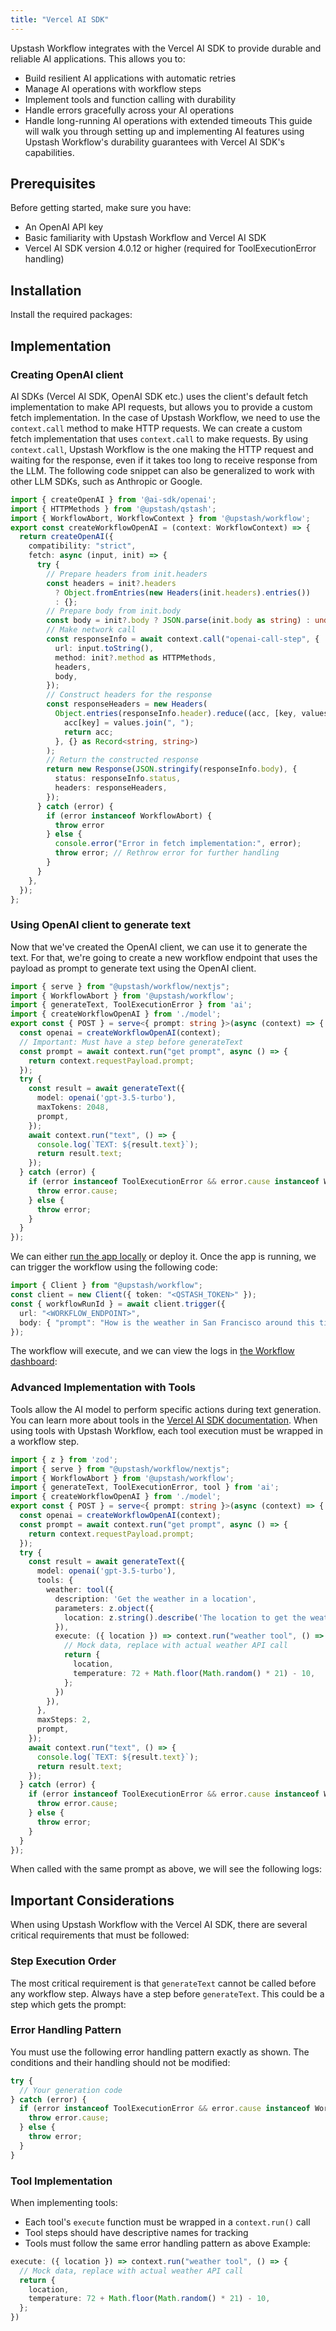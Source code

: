 ```yaml
---
title: "Vercel AI SDK"
---
```

Upstash Workflow integrates with the Vercel AI SDK to provide durable and reliable AI applications. This allows you to:
- Build resilient AI applications with automatic retries
- Manage AI operations with workflow steps
- Implement tools and function calling with durability
- Handle errors gracefully across your AI operations
- Handle long-running AI operations with extended timeouts
This guide will walk you through setting up and implementing AI features using Upstash Workflow's durability guarantees with Vercel AI SDK's capabilities.
## Prerequisites
Before getting started, make sure you have:
- An OpenAI API key
- Basic familiarity with Upstash Workflow and Vercel AI SDK
- Vercel AI SDK version 4.0.12 or higher (required for ToolExecutionError handling)
## Installation
Install the required packages:
## Implementation
### Creating OpenAI client
AI SDKs (Vercel AI SDK, OpenAI SDK etc.) uses the client's default fetch implementation to make API requests, but allows you to provide a custom fetch implementation.
In the case of Upstash Workflow, we need to use the `context.call` method to make HTTP requests. We can create a custom fetch implementation that uses `context.call` to make requests. By using `context.call`, Upstash Workflow is the one making the HTTP request and waiting for the response, even if it takes too long to receive response from the LLM.
The following code snippet can also be generalized to work with other LLM SDKs, such as Anthropic or Google.
```typescript {18-24}
import { createOpenAI } from '@ai-sdk/openai';
import { HTTPMethods } from '@upstash/qstash';
import { WorkflowAbort, WorkflowContext } from '@upstash/workflow';
export const createWorkflowOpenAI = (context: WorkflowContext) => {
  return createOpenAI({
    compatibility: "strict",
    fetch: async (input, init) => {
      try {
        // Prepare headers from init.headers
        const headers = init?.headers
          ? Object.fromEntries(new Headers(init.headers).entries())
          : {};
        // Prepare body from init.body
        const body = init?.body ? JSON.parse(init.body as string) : undefined;
        // Make network call
        const responseInfo = await context.call("openai-call-step", {
          url: input.toString(),
          method: init?.method as HTTPMethods,
          headers,
          body,
        });
        // Construct headers for the response
        const responseHeaders = new Headers(
          Object.entries(responseInfo.header).reduce((acc, [key, values]) => {
            acc[key] = values.join(", ");
            return acc;
          }, {} as Record<string, string>)
        );
        // Return the constructed response
        return new Response(JSON.stringify(responseInfo.body), {
          status: responseInfo.status,
          headers: responseHeaders,
        });
      } catch (error) {
        if (error instanceof WorkflowAbort) {
          throw error
        } else {
          console.error("Error in fetch implementation:", error);
          throw error; // Rethrow error for further handling
        }
      }
    },
  });
};
```
### Using OpenAI client to generate text
Now that we've created the OpenAI client, we can use it to generate the text.
For that, we're going to create a new workflow endpoint that uses the payload as prompt to generate text using the OpenAI client.
```typescript {8, 16-20}
import { serve } from "@upstash/workflow/nextjs";
import { WorkflowAbort } from '@upstash/workflow';
import { generateText, ToolExecutionError } from 'ai';
import { createWorkflowOpenAI } from './model';
export const { POST } = serve<{ prompt: string }>(async (context) => {
  const openai = createWorkflowOpenAI(context);
  // Important: Must have a step before generateText
  const prompt = await context.run("get prompt", async () => {
    return context.requestPayload.prompt;
  });
  try {
    const result = await generateText({
      model: openai('gpt-3.5-turbo'),
      maxTokens: 2048,
      prompt,
    });
    await context.run("text", () => {
      console.log(`TEXT: ${result.text}`);
      return result.text;
    });
  } catch (error) {
    if (error instanceof ToolExecutionError && error.cause instanceof WorkflowAbort) {
      throw error.cause;
    } else {
      throw error;
    }
  }
});
```
We can either [run the app locally](/workflow/howto/local-development) or deploy it. Once the app is running, we can trigger the workflow using the following code:
```ts
import { Client } from "@upstash/workflow";
const client = new Client({ token: "<QSTASH_TOKEN>" });
const { workflowRunId } = await client.trigger({
  url: "<WORKFLOW_ENDPOINT>",
  body: { "prompt": "How is the weather in San Francisco around this time?" },
});
```
The workflow will execute, and we can view the logs in [the Workflow dashboard](/workflow/howto/monitor):
### Advanced Implementation with Tools
Tools allow the AI model to perform specific actions during text generation. You can learn more about tools in the [Vercel AI SDK documentation](https://sdk.vercel.ai/docs/ai-sdk-core/tools-and-tool-calling).
When using tools with Upstash Workflow, each tool execution must be wrapped in a workflow step.
```typescript {24-30, 33}
import { z } from 'zod';
import { serve } from "@upstash/workflow/nextjs";
import { WorkflowAbort } from '@upstash/workflow';
import { generateText, ToolExecutionError, tool } from 'ai';
import { createWorkflowOpenAI } from './model';
export const { POST } = serve<{ prompt: string }>(async (context) => {
  const openai = createWorkflowOpenAI(context);
  const prompt = await context.run("get prompt", async () => {
    return context.requestPayload.prompt;
  });
  try {
    const result = await generateText({
      model: openai('gpt-3.5-turbo'),
      tools: {
        weather: tool({
          description: 'Get the weather in a location',
          parameters: z.object({
            location: z.string().describe('The location to get the weather for'),
          }),
          execute: ({ location }) => context.run("weather tool", () => {
	        // Mock data, replace with actual weather API call
            return {
              location,
              temperature: 72 + Math.floor(Math.random() * 21) - 10,
            };
          })
        }),
      },
      maxSteps: 2,
      prompt,
    });
    await context.run("text", () => {
      console.log(`TEXT: ${result.text}`);
      return result.text;
    });
  } catch (error) {
    if (error instanceof ToolExecutionError && error.cause instanceof WorkflowAbort) {
      throw error.cause;
    } else {
      throw error;
    }
  }
});
```
When called with the same prompt as above, we will see the following logs:
## Important Considerations
When using Upstash Workflow with the Vercel AI SDK, there are several critical requirements that must be followed:
### Step Execution Order
The most critical requirement is that `generateText` cannot be called before any workflow step. Always have a step before `generateText`. This could be a step which gets the prompt:
### Error Handling Pattern
You must use the following error handling pattern exactly as shown. The conditions and their handling should not be modified:
```typescript {3-9}
try {
  // Your generation code
} catch (error) {
  if (error instanceof ToolExecutionError && error.cause instanceof WorkflowAbort) {
    throw error.cause;
  } else {
    throw error;
  }
}
```
### Tool Implementation
When implementing tools:
- Each tool's `execute` function must be wrapped in a `context.run()` call
- Tool steps should have descriptive names for tracking
- Tools must follow the same error handling pattern as above
Example:
```typescript
execute: ({ location }) => context.run("weather tool", () => {
  // Mock data, replace with actual weather API call
  return {
    location,
    temperature: 72 + Math.floor(Math.random() * 21) - 10,
  };
})
```